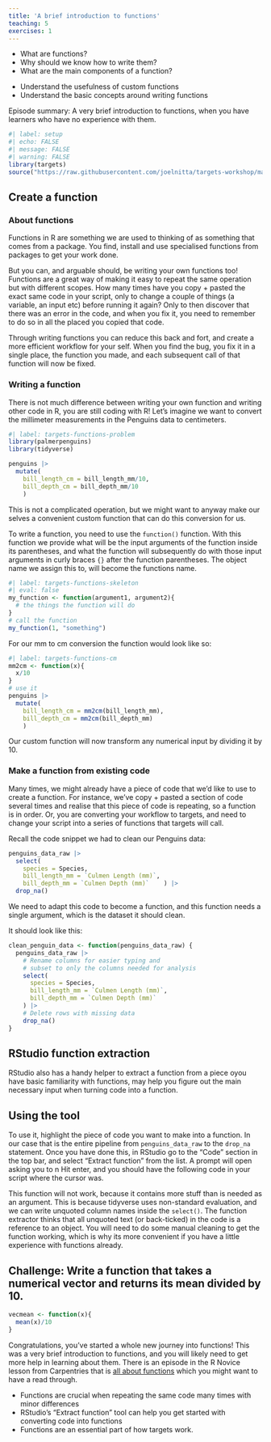 ```yaml
---
title: 'A brief introduction to functions'
teaching: 5
exercises: 1
---
```


:::::::::::::::::::::::::::::::::::::: questions 

- What are functions?
- Why should we know how to write them?
- What are the main components of a function?

::::::::::::::::::::::::::::::::::::::::::::::::

::::::::::::::::::::::::::::::::::::: objectives

- Understand the usefulness of custom functions
- Understand the basic concepts around writing functions

::::::::::::::::::::::::::::::::::::::::::::::::

::::::::::::::::::::::::::::::::::::: {.instructor}

Episode summary: A very brief introduction to functions, when you have learners who have no experience with them.

::::::::::::::::::::::::::::::::::::::::::::::::

```r
#| label: setup
#| echo: FALSE
#| message: FALSE
#| warning: FALSE
library(targets)
source("https://raw.githubusercontent.com/joelnitta/targets-workshop/main/episodes/files/functions.R?token=$(date%20+%s)") # nolint
```

## Create a function

### About functions

Functions in R are something we are used to thinking of as something that comes from a package. You find, install and use specialised functions from packages to get your work done.

But you can, and arguable should, be writing your own functions too!
Functions are a great way of making it easy to repeat the same operation but with different scopes.
How many times have you copy + pasted the exact same code in your script, only to change a couple of things (a variable, an input etc) before running it again?
Only to then discover that there was an error in the code, and when you fix it, you need to remember to do so in all the placed you copied that code. 

Through writing functions you can reduce this back and fort, and create a more efficient workflow for your self.
When you find the bug, you fix it in a single place, the function you made, and each subsequent call of that function will now be fixed.

### Writing a function
There is not much difference between writing your own function and writing other code in R, you are still coding with R!
Let's imagine we want to convert the millimeter measurements in the Penguins data to centimeters.

```r
#| label: targets-functions-problem
library(palmerpenguins)
library(tidyverse)

penguins |>
  mutate(
    bill_length_cm = bill_length_mm/10,
    bill_depth_cm = bill_depth_mm/10
    )

```

This is not a complicated operation, but we might want to anyway make our selves a convenient custom function that can do this conversion for us.

To write a function, you need to use the `function()` function. 
With this function we provide what will be the input arguments of the function inside its parentheses, and what the function will subsequently do with those input arguments in curly braces `{}` after the function parentheses. 
The object name we assign this to, will become the functions name.

```r
#| label: targets-functions-skeleton
#| eval: false
my_function <- function(argument1, argument2){
  # the things the function will do
}
# call the function
my_function(1, "something")
```

For our mm to cm conversion the function would look like so:

```r
#| label: targets-functions-cm
mm2cm <- function(x){
  x/10
}
# use it
penguins |>
  mutate(
    bill_length_cm = mm2cm(bill_length_mm),
    bill_depth_cm = mm2cm(bill_depth_mm)
    )
```

Our custom function will now transform any numerical input by dividing it by 10. 


### Make a function from existing code

Many times, we might already have a piece of code that we'd like to use to create a function.
For instance, we've copy + pasted a section of code several times and realise that this piece of code is repeating, so a function is in order.
Or, you are converting your workflow to targets, and need to change your script into a series of functions that targets will call.

Recall the code snippet we had to clean our Penguins data:

```r
penguins_data_raw |>
  select(
    species = Species,
    bill_length_mm = `Culmen Length (mm)`,
    bill_depth_mm = `Culmen Depth (mm)`    ) |>
  drop_na()
```

We need to adapt this code to become a function, and this function needs a single argument, which is the dataset it should clean.

It should look like this:
```r
clean_penguin_data <- function(penguins_data_raw) {
  penguins_data_raw |>
    # Rename columns for easier typing and
    # subset to only the columns needed for analysis
    select(
      species = Species,
      bill_length_mm = `Culmen Length (mm)`,
      bill_depth_mm = `Culmen Depth (mm)`
    ) |>
    # Delete rows with missing data
    drop_na()
}
```


::::::::::::::::: callout

# RStudio function extraction

RStudio also has a handy helper to extract a function from a piece oyou have basic familiarity with functions, may help you figure out the main necessary input when turning code into a function.

:::::::::::::: solution

## Using the tool

To use it, highlight the piece of code you want to make into a function.
In our case that is the entire pipeline from `penguins_data_raw` to the `drop_na` statement.
Once you have done this, in RStudio go to the "Code" section in the top bar, and select "Extract function" from the list.
A prompt will open asking you to n
Hit enter, and you should have the following code in your script where the cursor was.

This function will not work, because it contains more stuff than is needed as an argument.
This is because tidyverse uses non-standard evaluation, and we can write unquoted column names inside the `select()`. 
The function extractor thinks that all unquoted text (or back-ticked) in the code is a reference to an object.
You will need to do some manual cleaning to get the function working, which is why its more convenient if you have a little experience with functions already.

:::::::::::::::::::

::::::::::::::::::


::::::::::::::::::::::::::::::::::::: {.challenge}

## Challenge: Write a function that takes a numerical vector and returns its mean divided by 10.

:::::::::::::::::::::::::::::::::: {.solution}

```r
vecmean <- function(x){
  mean(x)/10
}
```

::::::::::::::::::::::::::::::::::

:::::::::::::::::::::::::::::::::::::


Congratulations, you've started a whole new journey into functions!
This was a very brief introduction to functions, and you will likely need to get more help in learning about them.
There is an episode in the R Novice lesson from Carpentries that is [all about functions](https://swcarpentry.github.io/r-novice-gapminder/10-functions.html) which you might want to have a read through.

::::::::::::::::::::::::::::::::::::: keypoints 

- Functions are crucial when repeating the same code many times with minor differences
- RStudio's "Extract function" tool can help you get started with converting code into functions
- Functions are an essential part of how targets work.

::::::::::::::::::::::::::::::::::::::::::::::::
